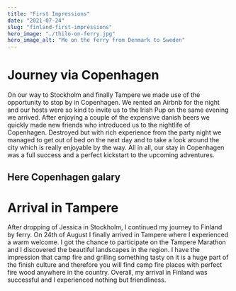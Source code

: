 ```yaml
---
title: "First Impressions"
date: "2021-07-24"
slug: "finland-first-impressions"
hero_image: "./thilo-on-ferry.jpg"
hero_image_alt: "Me on the ferry from Denmark to Sweden"
---
```


# Journey via Copenhagen

On our way to Stockholm and finally Tampere we made use of the opportunity to stop by in Copenhagen. We rented an Airbnb for the night and our hosts were so kind to invite us to the Irish Pup on the same evening we arrived. After enjoying a couple of the expensive danish beers we quickly made new friends who introduced us to the nightlife of Copenhagen. Destroyed but with rich experience from the party night we managed to get out of bed on the next day and to take a look around the city which is really enjoyable by the way. All in all, our stay in Copenhagen was a full success and a perfect kickstart to the upcoming adventures.

## Here Copenhagen galary

# Arrival in Tampere

After dropping of Jessica in Stockholm, I continued my journey to Finland by ferry. On 24th of August I finally arrived in Tampere where I experienced a warm welcome. I got the chance to participate on the Tampere Marathon and I discovered the beautiful landscapes in the region. I have the impression that camp fire and grilling something tasty on it is a huge part of the finish culture and therefore you will find camp fire places with perfect fire wood anywhere in the country. Overall, my arrival in Finland was successful and I experienced nothing but friendliness.